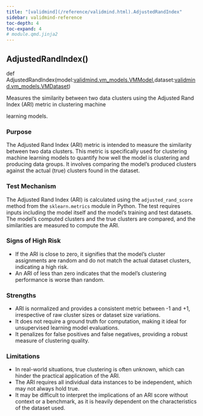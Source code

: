 ```yaml
---
title: "[validmind](/reference/validmind.html).AdjustedRandIndex"
sidebar: validmind-reference
toc-depth: 4
toc-expand: 4
# module.qmd.jinja2
---
```


<!-- function.qmd.jinja2 -->

## AdjustedRandIndex[()]{.muted}

<!-- signatures.jinja2 -->

::: {.signature}

<span class="kw">def</span> <span class="name">AdjustedRandIndex</span>(<span class="params"><span class="n">model</span><span class="p">:</span><span class="n"><!-- types.jinja2 - format_type --><a href="/reference/validmind/vm_models.html#class-vmmodel">validmind.vm_models.VMModel</a></span><span class="muted">,</span></span><span class="params"><span class="n">dataset</span><span class="p">:</span><span class="n"><!-- types.jinja2 - format_type --><a href="/reference/validmind/vm_models.html#class-vmdataset">validmind.vm_models.VMDataset</a></span></span>)

:::

<!-- docstring.jinja2 -->

Measures the similarity between two data clusters using the Adjusted Rand Index (ARI) metric in clustering machine

learning models.

### Purpose

The Adjusted Rand Index (ARI) metric is intended to measure the similarity between two data clusters. This metric is specifically used for clustering machine learning models to quantify how well the model is clustering and producing data groups. It involves comparing the model's produced clusters against the actual (true) clusters found in the dataset.

### Test Mechanism

The Adjusted Rand Index (ARI) is calculated using the `adjusted_rand_score` method from the `sklearn.metrics` module in Python. The test requires inputs including the model itself and the model's training and test datasets. The model's computed clusters and the true clusters are compared, and the similarities are measured to compute the ARI.

### Signs of High Risk

- If the ARI is close to zero, it signifies that the model's cluster assignments are random and do not match the actual dataset clusters, indicating a high risk.
- An ARI of less than zero indicates that the model's clustering performance is worse than random.

### Strengths

- ARI is normalized and provides a consistent metric between -1 and +1, irrespective of raw cluster sizes or dataset size variations.
- It does not require a ground truth for computation, making it ideal for unsupervised learning model evaluations.
- It penalizes for false positives and false negatives, providing a robust measure of clustering quality.

### Limitations

- In real-world situations, true clustering is often unknown, which can hinder the practical application of the ARI.
- The ARI requires all individual data instances to be independent, which may not always hold true.
- It may be difficult to interpret the implications of an ARI score without context or a benchmark, as it is heavily dependent on the characteristics of the dataset used.

